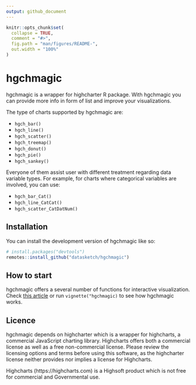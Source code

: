 ```yaml
---
output: github_document
---
```


<!-- README.md is generated from README.Rmd. Please edit that file -->

```r
knitr::opts_chunk$set(
  collapse = TRUE,
  comment = "#>",
  fig.path = "man/figures/README-",
  out.width = "100%"
)
```


# hgchmagic

<!-- badges: start -->
<!-- badges: end -->

hgchmagic is a wrapper for highcharter R package. With hgchmagic you can provide more info in form of list and improve your visualizations.

The type of charts supported by hgchmagic are:

  - `hgch_bar()`
  - `hgch_line()`
  - `hgch_scatter()`
  - `hgch_treemap()`
  - `hgch_donut()`
  - `hgch_pie()`
  - `hgch_sankey()`

Everyone of them assist user with different treatment regarding data variable types. For example, for charts where categorical variables are involved, you can use:

  - `hgch_bar_Cat()`
  - `hgch_line_CatCat()`
  - `hgch_scatter_CatDatNum()`
  


## Installation

You can install the development version of hgchmagic like so:

``` r
# install.packages("devtools")
remotes::install_github("datasketch/hgchmagic")
```

## How to start

hgchmagic offers a several number of functions for interactive visualization. Check <a href="https://datasketch.github.io/hgchmagic/articles/hgchmagic.html" target="_blank">this article</a> or run `vignette("hgchmagic)` to see how hgchmagic works.


## Licence

hgchmagic depends on highcharter which is a wrapper for highcharts, a commercial JavaScript charting library. Highcharts offers both a commercial license as well as a free non-commercial license. Please review the licensing options and terms before using this software, as the highcharter license neither provides nor implies a license for Highcharts.

Highcharts (https://highcharts.com) is a Highsoft product which is not free for commercial and Governmental use.




